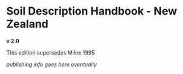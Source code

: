 # Soil Description Handbook - New Zealand {.unnumbered}

**v 2.0**

This edition supersedes Milne 1995

*publishing info goes here eventually*
